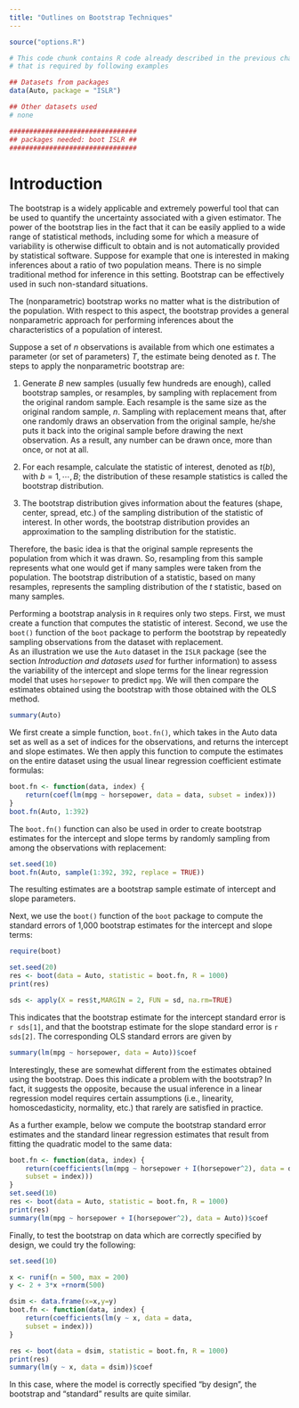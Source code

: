 ```yaml
---
title: "Outlines on Bootstrap Techniques"
---
```


```r
source("options.R")
```

```r
# This code chunk contains R code already described in the previous chapters
# that is required by following examples

## Datasets from packages
data(Auto, package = "ISLR")

## Other datasets used
# none

################################
## packages needed: boot ISLR ##
################################
```


# Introduction

The bootstrap is a widely applicable and extremely powerful tool that can be
used to quantify the uncertainty associated with a given estimator. The power
of the bootstrap lies in the fact that it can be easily applied to a wide
range of statistical methods, including some for which a measure of
variability is otherwise difficult to obtain and is not automatically
provided by statistical software. Suppose for example that one is interested
in making inferences about a ratio of two population means. There is no
simple traditional method for inference in this setting. Bootstrap can be
effectively used in such non-standard situations.

The (nonparametric) bootstrap works no matter what is the distribution of the population.
With respect to this aspect, the bootstrap provides a general nonparametric
approach for performing inferences about the characteristics of a population
of interest.

Suppose a set of $n$ observations is available from which one estimates a
parameter (or set of parameters) $T$, the estimate being denoted as $t$. The 
steps to apply the nonparametric bootstrap are:

1. Generate $B$ new samples (usually few hundreds are enough), called
   bootstrap samples, or resamples, by sampling with replacement from the
   original random sample. Each resample is the same size as the original
   random sample, $n$. Sampling with replacement means that, after one
   randomly draws an observation from the original sample, he/she puts it back
   into the original sample before drawing the next observation. As a result,
   any number can be drawn once, more than once, or not at all.

2. For each resample, calculate the statistic of interest, denoted as $t(b)$,
   with $b = 1, \cdots ,B$; the distribution of these resample statistics is called
   the bootstrap distribution.

3. The bootstrap distribution gives information about the features (shape,
   center, spread, etc.) of the sampling distribution of the statistic of
   interest. In other words, the bootstrap distribution provides an
   approximation to the sampling distribution for the statistic.

Therefore, the basic idea is that the original sample represents the
population from which it was drawn. So, resampling from this sample
represents what one would get if many samples were taken from the
population. The bootstrap distribution of a statistic, based on many
resamples, represents the sampling distribution of the $t$ statistic, based on
many samples.

Performing a bootstrap analysis in `R` requires only two steps. First, we must create a function that computes the statistic of interest. Second, we use the `boot()` function of the `boot` package to perform the bootstrap by repeatedly sampling observations from the dataset with replacement.  
As an illustration we use the `Auto` dataset in the `ISLR` package (see the section *Introduction and datasets used* for further information) to assess the variability of the intercept and slope terms for the linear regression model that uses `horsepower` to predict `mpg`. We will then compare the estimates obtained using the bootstrap with those obtained with the OLS method.

```r
summary(Auto)
```

We first create a simple function, `boot.fn()`, which takes in the Auto data
set as well as a set of indices for the observations, and returns the
intercept and slope estimates. We then apply this function to compute the
estimates on the entire dataset using the usual linear regression
coefficient estimate formulas:

```r
boot.fn <- function(data, index) {
	return(coef(lm(mpg ~ horsepower, data = data, subset = index)))
}
boot.fn(Auto, 1:392)
```

The `boot.fn()` function can also be used in order to create bootstrap
estimates for the intercept and slope terms by randomly sampling from among
the observations with replacement:

```r
set.seed(10)
boot.fn(Auto, sample(1:392, 392, replace = TRUE))
```

The resulting estimates are a bootstrap sample estimate of intercept and slope parameters.

Next, we use the `boot()` function of the `boot` package to compute the standard errors of 1,000
bootstrap estimates for the intercept and slope terms:

```r
require(boot)
```

```r
set.seed(20)
res <- boot(data = Auto, statistic = boot.fn, R = 1000)
print(res)
```

```r
sds <- apply(X = res$t,MARGIN = 2, FUN = sd, na.rm=TRUE)
```
This indicates that the bootstrap estimate for the intercept standard error
is `r sds[1]`, and that the bootstrap estimate for the slope standard error is
`r sds[2]`. The corresponding OLS standard errors are given by 

```r
summary(lm(mpg ~ horsepower, data = Auto))$coef
```

Interestingly, these are somewhat different from the estimates obtained
using the bootstrap. Does this indicate a problem with the bootstrap? In
fact, it suggests the opposite, because the usual inference in a linear
regression model requires certain assumptions (i.e., linearity,
homoscedasticity, normality, etc.) that rarely are satisfied in practice.

As a further example, below we compute the bootstrap standard error
estimates and the standard linear regression estimates that result from
fitting the quadratic model to the same data:

```r
boot.fn <- function(data, index) {
	return(coefficients(lm(mpg ~ horsepower + I(horsepower^2), data = data,
	subset = index)))
}
set.seed(10)
res <- boot(data = Auto, statistic = boot.fn, R = 1000)
print(res)
summary(lm(mpg ~ horsepower + I(horsepower^2), data = Auto))$coef
```

Finally, to test the bootstrap on data which are correctly specified by design,
we could try the following:

```r
set.seed(10)

x <- runif(n = 500, max = 200)
y <- 2 + 3*x +rnorm(500)

dsim <- data.frame(x=x,y=y)
boot.fn <- function(data, index) {
	return(coefficients(lm(y ~ x, data = data,
	subset = index)))
}

res <- boot(data = dsim, statistic = boot.fn, R = 1000)
print(res)
summary(lm(y ~ x, data = dsim))$coef
```
In this case, where the model is correctly specified "by design", the bootstrap and "standard" results are quite similar.

<!---
# Exercises?
--->